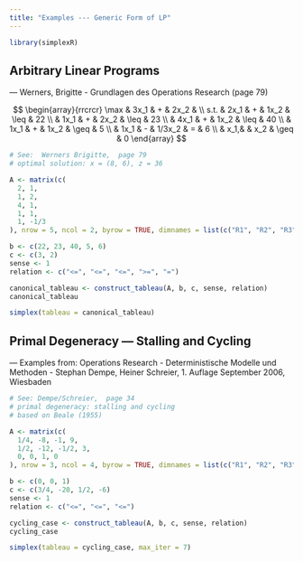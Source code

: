 ```yaml
---
title: "Examples --- Generic Form of LP"
---
```


```r

library(simplexR)

```

## Arbitrary Linear Programs

--- Werners, Brigitte - Grundlagen des Operations Research (page 79)

$$
\begin{array}{rrcrcr}
\max  & 3x_1 & + & 2x_2 & \\
s.t.  & 2x_1 & + & 1x_2 & \leq & 22 \\
      & 1x_1 & + & 2x_2 & \leq & 23 \\
      & 4x_1 & + & 1x_2 & \leq & 40 \\
      & 1x_1 & + & 1x_2 & \geq &  5 \\
      & 1x_1 & - & 1/3x_2 & = & 6 \\
      &  x_1,&  &  x_2 & \geq & 0
\end{array}
$$

```r

# See:  Werners Brigitte,  page 79
# optimal solution: x = (8, 6), z = 36

A <- matrix(c(
  2, 1,
  1, 2,
  4, 1,
  1, 1,
  1, -1/3
), nrow = 5, ncol = 2, byrow = TRUE, dimnames = list(c("R1", "R2", "R3", "R4", "R5"), c("x1", "x2")))

b <- c(22, 23, 40, 5, 6)
c <- c(3, 2)
sense <- 1
relation <- c("<=", "<=", "<=", ">=", "=")

```

```r

canonical_tableau <- construct_tableau(A, b, c, sense, relation)
canonical_tableau

```

```r

simplex(tableau = canonical_tableau)

```


## Primal Degeneracy --- Stalling and Cycling

--- Examples from: Operations Research - Deterministische Modelle und Methoden - Stephan Dempe, Heiner Schreier, 1. Auflage September 2006, Wiesbaden

```r

# See: Dempe/Schreier,  page 34
# primal degeneracy: stalling and cycling
# based on Beale (1955)

A <- matrix(c(
  1/4, -8, -1, 9,
  1/2, -12, -1/2, 3,
  0, 0, 1, 0
), nrow = 3, ncol = 4, byrow = TRUE, dimnames = list(c("R1", "R2", "R3"), c("x1", "x2", "x3", "x4")))

b <- c(0, 0, 1)
c <- c(3/4, -20, 1/2, -6)
sense <- 1 
relation <- c("<=", "<=", "<=")

```

```r

cycling_case <- construct_tableau(A, b, c, sense, relation)
cycling_case

```

```r

simplex(tableau = cycling_case, max_iter = 7)

```

